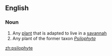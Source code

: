 ==English==

===Noun===
{{en-noun}}

# Any [[plant]] that is adapted to live in a [[savannah]]
# Any plant of the former taxon ''[[Psilophyta]]''

[[zh:psilophyte]]